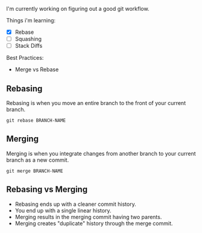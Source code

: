 I'm currently working on figuring out a good git workflow.

Things i'm learning:
- [x] Rebase
- [ ] Squashing
- [ ] Stack Diffs

Best Practices:
- Merge vs Rebase

## Rebasing
Rebasing is when you move an entire branch to the front of your current branch.
```git
git rebase BRANCH-NAME
```

## Merging
Merging is when you integrate changes from another branch to your current branch as a new commit.

```git
git merge BRANCH-NAME
```

## Rebasing vs Merging
- Rebasing ends up with a cleaner commit history.
- You end up with a single linear history.
- Merging results in the merging commit having two parents.
- Merging creates "duplicate" history through the merge commit.
